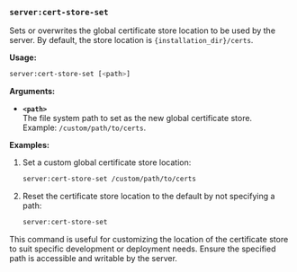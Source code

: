 ### `server:cert-store-set`
 
Sets or overwrites the global certificate store location to be used by the server. By default, the store location is `{installation_dir}/certs`.

**Usage:**  
```bash
server:cert-store-set [<path>]
```

**Arguments:**

- **`<path>`**  
  The file system path to set as the new global certificate store.  
  Example: `/custom/path/to/certs`.

**Examples:**

1. Set a custom global certificate store location:  
   ```bash
   server:cert-store-set /custom/path/to/certs
   ```

2. Reset the certificate store location to the default by not specifying a path:  
   ```bash
   server:cert-store-set
   ```

This command is useful for customizing the location of the certificate store to suit specific development or deployment needs. Ensure the specified path is accessible and writable by the server.